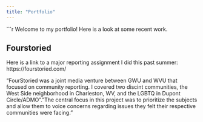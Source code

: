 ```yaml
---
title: "Portfolio"
---
```


```r

Welcome to my portfolio! Here is a look at some recent work. 

## Fourstoried

Here is a link to a major reporting assignment I did this past summer: https://fourstoried.com/
  
"FourStoried was a joint media venture between GWU and WVU that focused on community reporting. I covered two discint communities, the West Side neighborhood in Charleston, WV, and the LGBTQ in Dupont Circle/ADMO"."The central focus in this project was to prioritize the subjects and allow them to voice concerns regarding issues they felt their respective communities were facing."
